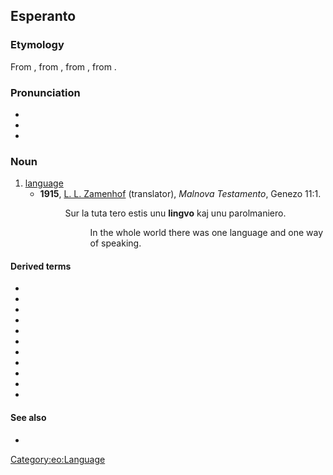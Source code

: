 ==Esperanto==

===Etymology===
From {{etyl|la|eo}} {{m|la|lingua}}, from {{etyl|itc-ola|eo}} {{m|itc-ola|dingua}}, from {{etyl|itc-pro|eo}} {{m|itc-pro|*denɣwā}}, from {{etyl|ine-pro|eo}} {{m|ine-pro|*dn̥ǵʰwéh₂s}}.

===Pronunciation===
* {{IPA|/ˈlinɡvo/|lang=eo}}
* {{audio|Eo-lingvo.ogg|Audio|lang=eo}}
* {{hyphenation|lin|gvo|lang=eo}}

===Noun===
{{eo-head}}

# [[language]]
#* '''1915''', [[w:L. L. Zamenhof|L. L. Zamenhof]] (translator), ''Malnova Testamento'', Genezo 11:1.
#*: Sur la tuta tero estis unu '''lingvo''' kaj unu parolmaniero.
#*:: In the whole world there was one language and one way of speaking.

====Derived terms====
* {{l|eo|faklingvo}}
* {{l|eo|fremdlingvo}}
* {{l|eo|gestolingvo}}
* {{l|eo|lingvaĵo}}
* {{l|eo|lingvaro}}
* {{l|eo|lingvistiko}}
* {{l|eo|lingviko}}
* {{l|eo|lingvisto}}
* {{l|eo|lingvoscienco}}
* {{l|eo|planlingvo}}
* {{l|eo|programlingvo}}

====See also====
* {{l|eo|lango|gloss=tongue}}

{{eo BRO|3}}

[[Category:eo:Language]]